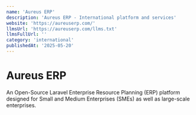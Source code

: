 ```yaml
---
name: 'Aureus ERP'
description: 'Aureus ERP - International platform and services'
website: 'https://aureuserp.com/'
llmsUrl: 'https://aureuserp.com/llms.txt'
llmsFullUrl: ''
category: 'international'
publishedAt: '2025-05-20'
---
```


# Aureus ERP

An Open-Source Laravel Enterprise Resource Planning (ERP) platform designed for Small and Medium Enterprises (SMEs) as well as large-scale enterprises.
